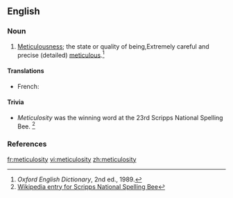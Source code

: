 ==English==

===Noun===
{{en-noun|-}}

# {{rare}} [[meticulousness|Meticulousness]]; the state or quality of being,Extremely careful and precise (detailed) [[meticulous]].<ref>''Oxford English Dictionary'', 2nd ed., 1989.</ref>

====Translations====
{{trans-top|meticulousness}}
* French: {{t+|fr|méticulosité|f}}
{{trans-mid}}
{{trans-bottom}}

====Trivia====
* ''Meticulosity'' was the winning word at the 23rd Scripps National Spelling Bee. <ref>[http://en.wikipedia.org/wiki/Scripps_National_Spelling_Bee Wikipedia entry for Scripps National Spelling Bee]</ref>

===References===
<references/>

[[fr:meticulosity]]
[[vi:meticulosity]]
[[zh:meticulosity]]
